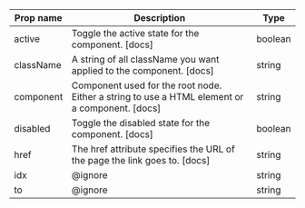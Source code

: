 | Prop name | Description | Type |
| --- | --- | --- |
| active | Toggle the active state for the component. [docs] | boolean |
| className | A string of all className you want applied to the component. [docs] | string |
| component | Component used for the root node. Either a string to use a HTML element or a component. [docs] | string | ComponentClass<any, any> | FunctionComponent<any> |
| disabled | Toggle the disabled state for the component. [docs] | boolean |
| href | The href attribute specifies the URL of the page the link goes to. [docs] | string |
| idx | @ignore | string |
| to | @ignore | string |
